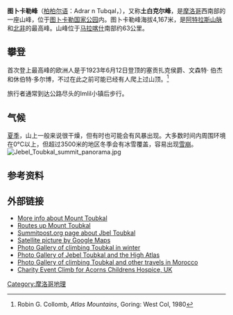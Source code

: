 {{Infobox mountain
| name = 图卜卡勒峰
| Photo = Tizi'n'Toubkal.jpg
| Caption = 图卜卡勒峰
| Elevation_m = 4167 
| Prominence_m = 3755
| map = Morocco
| map_caption = 
| map_size = 300
| label_position = right
| listing = [[List_of_countries_by_highest_point|Country high point]]<br />[[Ultra_prominent_peak|Ultra]]
| Location = {{flag|Morocco}}
| Range = [[阿特拉斯山脉|阿特拉斯山脉]]
| lat_d = 31 | lat_m = 03 | lat_s = 43 | lat_NS = N
| long_d = 7 | long_m = 54 | long_s = 58 | long_EW = W
| coordinates_ref = 
| Topo = Toubkal Massif Map and Guide <ref name=map>{{cite map
 |publisher    = EWP and West Col Productions
 |title        = Toubkal Massif Map and Guide
 |url          = http://www.ewpnet.com/maps/HH.htm
 |edition      = 1st
 |year         = 2008
 |cartography  = EWP
 |scale        = 1:160,000 with mountaineering information
 |series       = High Atlas Mountains
 |isbn         = 9780906227985
 |access-date  = 2011-02-20
 |archive-date = 2010-12-14
 |archive-url  = https://web.archive.org/web/20101214220932/http://ewpnet.com/maps/HH.htm
 |dead-url     = no
}}</ref>
| type = 
| age = 
| first_ascent = 
| easiest_route = 
}}

'''图卜卡勒峰'''（[[柏柏尔语族|柏柏尔语]]：Adrar n Tubqal，{{lang-ar|جبل توبقال}}），又称'''土白克尔峰'''，是[[摩洛哥|摩洛哥]]西南部的一座山峰，位于[[图卜卡勒国家公园|图卜卡勒国家公园]]内。图卜卡勒峰海拔4,167米，是[[阿特拉斯山脉|阿特拉斯山脉]]和[[北非|北非]]的最高峰。山峰位于[[马拉喀什|马拉喀什]]南部约63公里。

== 攀登 ==
首次登上最高峰的欧洲人是于1923年6月12日登顶的塞贡扎克侯爵、文森特· 伯杰和休伯特·多尔博，不过在此之前可能已经有人爬上过山顶。<ref name=collomb>Robin G. Collomb, ''Atlas Mountains'', Goring: West Col, 1980</ref>

旅行者通常到达公路尽头的Imlil小镇后步行。

== 气候 ==
[[夏季|夏季]]，山上一般来说很干燥，但有时也可能会有风暴出现。大多数时间内周围环境在0℃以上，但超过3500米的地区冬季会有冰雪覆盖，容易出现[[雪崩|雪崩]]。
{{Clear}}
[[File:Jebel_Toubkal_summit_panorama.jpg|thumb]]

== 参考资料 ==
{{reflist}}

== 外部链接 ==
{{commonscat|Jbel Toubkal}}
* [https://web.archive.org/web/20110618001237/http://www.igomorocco.com/practical-information/geography-unique-landscapes.html More info about Mount Toubkal]
* [https://web.archive.org/web/20100420002630/http://www.imlil.org/Toubkal.htm Routes up Mount Toubkal]
* [http://www.summitpost.org/show/mountain_link.pl/mountain_id/50 Summitpost.org page about Jbel Toubkal]{{Wayback|url=http://www.summitpost.org/show/mountain_link.pl/mountain_id/50 |date=20080829115630 }}
* [http://maps.google.com/maps?ll=31.058350,-7.949982&spn=0.166014,0.234180&t=k&hl=en Satellite picture by Google Maps]
* [http://www.pixagogo.com/8857644364 Photo Gallery of climbing Toubkal in winter]{{Wayback|url=http://www.pixagogo.com/8857644364 |date=20110715090853 }}
* [http://www.caingram.info/Toubkal.htm Photo Gallery of Jebel Toubkal and the High Atlas]{{Wayback|url=http://www.caingram.info/Toubkal.htm |date=20110422184725 }}
* [http://www.flickr.com/photos/mountainworld/sets/72157594572446996/ Photo Gallery of climbing Toubkal and other travels in Morocco]
* [http://www.grevillelodge.org.uk/pages/toubkal.htm Charity Event Climb for Acorns Childrens Hospice, UK]{{Dead link|date=2018年7月 |bot=InternetArchiveBot |fix-attempted=no }}

[[Category:摩洛哥地理|Category:摩洛哥地理]]